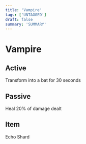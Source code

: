 ```yaml
---
title: 'Vampire'
tags: ['UNTAGGED']
draft: false
summary: 'SUMMARY'
---
```


# Vampire

## Active

Transform into a bat for 30 seconds

## Passive

Heal 20% of damage dealt

## Item

Echo Shard
